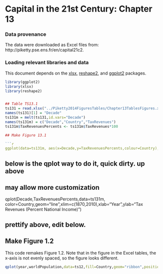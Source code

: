 Capital in the 21st Century: Chapter 13
========================================================

### Data provenance

The data were downloaded as Excel files from: http://piketty.pse.ens.fr/en/capital21c2. 

### Loading relevant libraries and data

This document depends on the [xlsx](http://cran.r-project.org/web/packages/xlsx/index.html), [reshape2](http://cran.r-project.org/web/packages/reshape2/index.html), and [ggplot2](http://cran.r-project.org/web/packages/ggplot2/index.html) packages.


```r
library(ggplot2)
library(xlsx)
library(reshape2)


## Table TS13.1
ts131 = read.xlsx("../Piketty2014FiguresTables/Chapter13TablesFigures.xlsx",sheetName="TS13.1",rowIndex=5:20,colIndex=c(1,2:5),header=TRUE)
names(ts131)[1] = "Decade"
ts131m = melt(ts131,id.vars="Decade")
names(ts131m) = c("Decade","Country","TaxRevenues")
ts131m$TaxRevenuesPercents <- ts131m$TaxRevenues*100

## Make Figure 13.1

```r
ggplot(data=ts131m, aes(x=Decade,y=TaxRevenuesPercents,colour=Country),xlim=c(1870,2010),xlab="Year",ylab="Tax Revenues (Percent National Income)") + geom_line()
```
## below is the qplot way to do it, quick dirty.  up above
## may allow more customization
qplot(Decade,TaxRevenuesPercents,data=ts131m, color=Country,geom="line",xlim=c(1870,2010),xlab="Year",ylab="Tax Revenues (Percent National Income)")

## prettify above, edit below.

## Make Figure 1.2

This code remakes Figure 1.2. Note that in the figure in the Excel tables, the x-axis is not evenly spaced, so the figure looks different. 

```r
qplot(year,worldPopulation,data=ts12,fill=Country,geom="ribbon",position="stack",xlim=c(1700,2012),xlab="Year",ylab="Percent of World Population")
```

